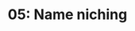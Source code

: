 ---
title: '05: Name niching'
summary: 'Ensuring and thus establishing that the FarmTech name is suitable for its niche. Making derivative names, slogans, communication headlines that resound with name.'
start: '2025-01-08'
duration: '3 days'
owner:
    image: '@images/avatars/kb.jpg'
    title: 'kb'
status: review
details:
    -
        title: Activities
        body: |
            - 'That which we call ***FarmTech***, by any other name, would still be the household name for functional farming technology?' Since it matters, how do we establish the suitability of a name?
    -
        title: Deliverables
        body: |
            - Name suitability thesis
            - Tagline or slogan
            - Potential "ticker symbol"
---